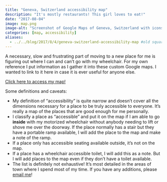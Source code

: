 ```yaml
---
title: "Geneva, Switzerland accessibility map"
description: "It's mostly restaurants! This girl loves to eat!"
date: "2017-08-04"
image: map.png
image-alt: "Screenshot of Google Maps of Geneva, Switzerland with icons overlaid indicating accessible landmarks"
categories: [map, accessibility]
aliases: 
  - ../../blog/2017/8/4/geneva-switzerland-accessibility-map #old squarespace link
---
```


A necessary, slow and frustrating part of moving to a new place for me is figuring out where I can and can't go with my wheelchair. For my own reference I put information as I gather it into these custom Google maps. I wanted to link to it here in case it is ever useful for anyone else.

[Click here to access my map!](https://drive.google.com/open?id=1AuP_MNy4VbS8UvOkv6LW3JimPwg&usp=sharing)

Some definitions and caveats:

-   My definition of "accessibility" is quite narrow and doesn't cover all the dimensions necessary for a place to be truly accessible to everyone. It's really a map of the places that are good enough for me personally.
-   I classify a place as "accessible" and put it on the map if I am able to go **inside** with my motorized wheelchair without anybody needing to lift or shove me over the doorway. If the place normally has a stair but they have a portable ramp available, I will add the place to the map and make a note of the ramp.
-   If a place only has accessible seating available outside, it's not on the map.
-   If a place has a wheelchair accessible toilet, I will add this as a note. But I will add places to the map even if they don't have a toilet available.
-   The list is definitely not exhaustive! It's most detailed in the areas of town where I spend most of my time. If you have any additions, please [email me](../../about.html)!
